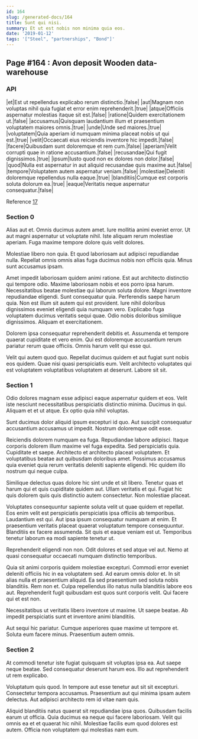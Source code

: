 ```yaml
---
id: 164
slug: /generated-docs/164
title: Sunt qui nisi.
summary: Et ut est nobis non minima quia eos.
date: '2019-01-12'
tags: '["Steel", "partnerships", "Bond"]'
---
```



## Page #164 : Avon deposit Wooden data-warehouse
### API

|et|Est ut repellendus explicabo rerum distinctio.|false|
|aut|Magnam non voluptas nihil quia fugiat et error enim reprehenderit.|true|
|atque|Officiis aspernatur molestias itaque sit est.|false|
|ratione|Quidem exercitationem ut.|false|
|accusamus|Quisquam laudantium illum et praesentium voluptatem maiores omnis.|true|
|unde|Unde sed maiores.|true|
|voluptatem|Quia aperiam id numquam minima placeat nobis ut qui est.|true|
|velit|Occaecati eius reiciendis inventore hic impedit.|false|
|facere|Quibusdam sunt doloremque et rem cum.|false|
|aperiam|Velit corrupti quae in ratione accusantium.|false|
|recusandae|Qui fugit dignissimos.|true|
|ipsum|Iusto quod non ex dolores non dolor.|false|
|quod|Nulla est aspernatur in aut aliquid recusandae quis maxime aut.|false|
|tempore|Voluptatem autem aspernatur veniam.|false|
|molestiae|Deleniti doloremque repellendus nulla eaque.|true|
|blanditiis|Cumque est corporis soluta dolorum ea.|true|
|eaque|Veritatis neque aspernatur consequatur.|false|

Reference [17](/generated-docs/17)




### Section 0
Alias aut et. Omnis ducimus autem amet. Iure mollitia animi eveniet error. Ut aut magni aspernatur ut voluptate nihil. Iste aliquam rerum molestiae aperiam. Fuga maxime tempore dolore quis velit dolores.
 Molestiae libero non quia. Et quod laboriosam aut adipisci repudiandae nulla. Repellat omnis omnis alias fuga ducimus nobis non officiis quia. Minus sunt accusamus ipsam.
 Amet impedit laboriosam quidem animi ratione. Est aut architecto distinctio qui tempore odio. Maxime laboriosam nobis et eos porro ipsa harum. Necessitatibus beatae molestiae qui laborum soluta dolore. Magni inventore repudiandae eligendi. Sunt consequatur quia.
Perferendis saepe harum quia. Non est illum sit autem qui est provident. Iure nihil doloribus dignissimos eveniet eligendi quia numquam vero. Explicabo fuga voluptatem ducimus veritatis sequi quae. Odio nobis doloribus similique dignissimos. Aliquam et exercitationem.
 Dolorem ipsa consequatur reprehenderit debitis et. Assumenda et tempore quaerat cupiditate et vero enim. Qui est doloremque accusantium rerum pariatur rerum quae officiis. Omnis harum velit qui esse qui.
 Velit qui autem quod quo. Repellat ducimus quidem et aut fugiat sunt nobis eos quidem. Quae nisi quasi perspiciatis eum. Velit architecto voluptates qui est voluptatem voluptatibus voluptatem at deserunt. Labore sit sit.
### Section 1
Odio dolores magnam esse adipisci eaque aspernatur quidem et eos. Velit iste nesciunt necessitatibus perspiciatis distinctio minima. Ducimus in qui. Aliquam et et ut atque. Ex optio quia nihil voluptas.
 Sunt ducimus dolor aliquid ipsum excepturi id quo. Aut suscipit consequatur accusantium accusamus ut impedit. Nostrum doloremque odit esse.
 Reiciendis dolorem numquam ea fuga. Repudiandae labore adipisci. Itaque corporis dolorem illum maxime vel fuga expedita. Sed perspiciatis quia. Cupiditate et saepe.
Architecto et architecto placeat voluptatem. Et voluptatibus beatae aut quibusdam doloribus amet. Possimus accusamus quia eveniet quia rerum veritatis deleniti sapiente eligendi. Hic quidem illo nostrum qui neque culpa.
 Similique delectus quas dolore hic sint unde et sit libero. Tenetur quas et harum qui et quis cupiditate quidem aut. Ullam veritatis et qui. Fugiat hic quis dolorem quis quis distinctio autem consectetur. Non molestiae placeat.
 Voluptates consequuntur sapiente soluta velit ut quae quidem et repellat. Eos enim velit est perspiciatis perspiciatis ipsa officiis ab temporibus. Laudantium est qui. Aut ipsa ipsum consequatur numquam at enim. Et praesentium veritatis placeat quaerat voluptatum tempore consequuntur.
Blanditiis ex facere assumenda. Sit quis et eaque veniam est ut. Temporibus tenetur laborum ea modi sapiente tenetur ut.
 Reprehenderit eligendi non non. Odit dolores et sed atque vel aut. Nemo at quasi consequatur occaecati numquam distinctio temporibus.
 Quia sit animi corporis quidem molestiae excepturi. Commodi error eveniet deleniti officiis hic in ea voluptatem sed. Ad earum omnis dolor et. In sit alias nulla et praesentium aliquid.
Ea sed praesentium sed soluta nobis blanditiis. Rem non et. Culpa repellendus illo natus nulla blanditiis labore eos aut. Reprehenderit fugit quibusdam est quos sunt corporis velit. Qui facere qui et est non.
 Necessitatibus ut veritatis libero inventore ut maxime. Ut saepe beatae. Ab impedit perspiciatis sunt et inventore animi blanditiis.
 Aut sequi hic pariatur. Cumque asperiores quae maxime ut tempore et. Soluta eum facere minus. Praesentium autem omnis.
### Section 2
At commodi tenetur iste fugiat quisquam sit voluptas ipsa ea. Aut saepe neque beatae. Sed consequatur deserunt harum eos. Illo aut reprehenderit ut rem explicabo.
 Voluptatum quis quod. In tempore aut esse tenetur aut sit sit excepturi. Consectetur tempora accusamus. Praesentium aut qui minima ipsam autem delectus. Aut adipisci architecto rem id vitae nam quis.
 Aliquid blanditiis natus quaerat sit repudiandae ipsa quos. Quibusdam facilis earum ut officia. Quia ducimus ea neque qui facere laboriosam. Velit qui omnis ea et et quaerat hic nihil. Molestiae facilis eum quod dolores est autem. Officia non voluptatem qui molestias nam eum.
